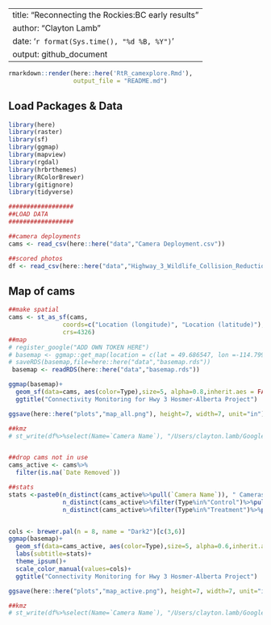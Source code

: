 
---
title: "Reconnecting the Rockies:BC early results"
author: "Clayton Lamb"
date: '`r format(Sys.time(), "%d %B, %Y")`'
output: github_document
---

```r
rmarkdown::render(here::here('RtR_camexplore.Rmd'),
                  output_file = "README.md")
```


## Load Packages & Data
```r
library(here)
library(raster)
library(sf)
library(ggmap)
library(mapview)
library(rgdal)
library(hrbrthemes)
library(RColorBrewer)
library(gitignore)
library(tidyverse)

##################  
##LOAD DATA
################## 

##camera deployments
cams <- read_csv(here::here("data","Camera Deployment.csv"))

##scored photos
df <- read_csv(here::here("data","Highway_3_Wildlife_Collision_Reduction_2020_WILDTRAX_REPORT.csv"))
```

## Map of cams
```r

##make spatial
cams <- st_as_sf(cams,
               coords=c("Location (longitude)", "Location (latitude)"),
               crs=4326)
##map
# register_google("ADD OWN TOKEN HERE")
# basemap <- ggmap::get_map(location = c(lat = 49.686547, lon =-114.799671),zoom=12)
# saveRDS(basemap,file=here::here("data","basemap.rds"))
 basemap <- readRDS(here::here("data","basemap.rds"))

ggmap(basemap)+
  geom_sf(data=cams, aes(color=Type),size=5, alpha=0.8,inherit.aes = FALSE)+
  ggtitle("Connectivity Monitoring for Hwy 3 Hosmer-Alberta Project")

ggsave(here::here("plots","map_all.png"), height=7, width=7, unit="in")

##kmz
# st_write(df%>%select(Name=`Camera Name`), "/Users/clayton.lamb/Google Drive/Documents/University/U_A/Analyses/Data/Hwycams/maps/hwycams_all.kml", driver = "kml", delete_dsn = TRUE)


##drop cams not in use
cams_active <- cams%>%
  filter(is.na(`Date Removed`))

##stats
stats <-paste0(n_distinct(cams_active%>%pull(`Camera Name`)), " Cameras, (",
               n_distinct(cams_active%>%filter(Type%in%"Control")%>%pull(`Camera Name`))," Control & ",
               n_distinct(cams_active%>%filter(Type%in%"Treatment")%>%pull(`Camera Name`))," Treatment)")


cols <- brewer.pal(n = 8, name = "Dark2")[c(3,6)]
ggmap(basemap)+
  geom_sf(data=cams_active, aes(color=Type),size=5, alpha=0.6,inherit.aes = FALSE)+
  labs(subtitle=stats)+
  theme_ipsum()+
  scale_color_manual(values=cols)+
  ggtitle("Connectivity Monitoring for Hwy 3 Hosmer-Alberta Project")

ggsave(here::here("plots","map_active.png"), height=7, width=7, unit="in")

##kmz
# st_write(df%>%select(Name=`Camera Name`), "/Users/clayton.lamb/Google Drive/Documents/University/U_A/Analyses/Data/Hwycams/maps/hwycams_actve.kml", driver = "kml", delete_dsn = TRUE)
```
